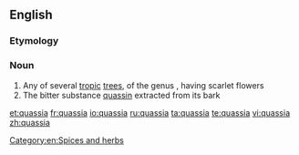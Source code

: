 {{also|Quassia}}
==English==
{{rfi}}
{{wikipedia}}
{{wikispecies}}
===Etymology===
{{rfe}}
===Noun===
{{en-noun}}

# Any of several [[tropic]] [[tree]]s, of the genus {{taxlink|Quassia|genus}}, having scarlet flowers
# The bitter substance [[quassin]] extracted from its bark

[[Category:en:Spices and herbs]]

[[et:quassia]]
[[fr:quassia]]
[[io:quassia]]
[[ru:quassia]]
[[ta:quassia]]
[[te:quassia]]
[[vi:quassia]]
[[zh:quassia]]